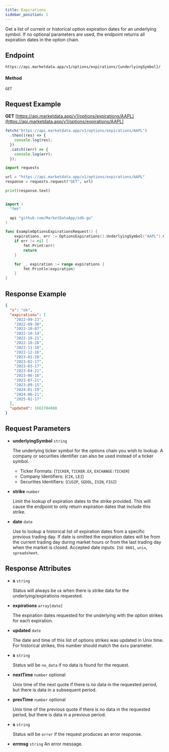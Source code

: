 ```yaml
---
title: Expirations
sidebar_position: 1
---
```


Get a list of current or historical option expiration dates for an underlying symbol. If no optional parameters are used, the endpoint returns all expiration dates in the option chain.


## Endpoint
```
https://api.marketdata.app/v1/options/expirations/{underlyingSymbol}/
```
#### Method
```
GET
```
## Request Example

<Tabs>
<TabItem value="HTTP" label="HTTP" default>

**GET** [https://api.marketdata.app/v1/options/expirations/AAPL](https://api.marketdata.app/v1/options/expirations/AAPL)

</TabItem>
<TabItem value="NodeJS" label="NodeJS">

```js title="app.js"
fetch("https://api.marketdata.app/v1/options/expirations/AAPL")
  .then((res) => {
    console.log(res);
  })
  .catch((err) => {
    console.log(err);
  });
```

</TabItem>
<TabItem value="Python" label="Python">

```python title="app.py"
import requests

url = "https://api.marketdata.app/v1/options/expirations/AAPL"
response = requests.request("GET", url)

print(response.text)
```

</TabItem>
<TabItem value="Go" label="Go">

```go title="optionExpirations.go"

import (
  "fmt"

  api "github.com/MarketDataApp/sdk-go"
)

func ExampleOptionsExpirationsRequest() {
	expirations, err := OptionsExpirations().UnderlyingSymbol("AAPL").Get()
	if err != nil {
		fmt.Print(err)
		return
	}

	for _, expiration := range expirations {
		fmt.Println(expiration)
	}
}
```
</TabItem>
</Tabs>

## Response Example

```json
{
  "s": "ok",
  "expirations": [
    "2022-09-23",
    "2022-09-30",
    "2022-10-07",
    "2022-10-14",
    "2022-10-21",
    "2022-10-28",
    "2022-11-18",
    "2022-12-16",
    "2023-01-20",
    "2023-02-17",
    "2023-03-17",
    "2023-04-21",
    "2023-06-16",
    "2023-07-21",
    "2023-09-15",
    "2024-01-19",
    "2024-06-21",
    "2025-01-17"
  ],
  "updated": 1663704000
}
```

## Request Parameters

<Tabs>
<TabItem value="required" label="Required" default>

- **underlyingSymbol** `string`

  The underlying ticker symbol for the options chain you wish to lookup.
  A company or securities identifier can also be used instead of a ticker symbol.

  - Ticker Formats: (`TICKER`, `TICKER.EX`, `EXCHANGE:TICKER`)
  - Company Identifiers: (`CIK`, `LEI`)
  - Securities Identifiers: (`CUSIP`, `SEDOL`, `ISIN`, `FIGI`)

</TabItem>
<TabItem value="optional" label="Optional">

- **strike** `number`

  Limit the lookup of expiration dates to the strike provided. This will cause the endpoint to only return expiration dates that include this strike.

- **date** `date`

  Use to lookup a historical list of expiration dates from a specific previous trading day. If date is omitted the expiration dates will be from the current trading day during market hours or from the last trading day when the market is closed. Accepted date inputs: `ISO 8601`, `unix`, `spreadsheet`.

</TabItem>
</Tabs>

## Response Attributes

<Tabs>
<TabItem value="Success" label="Success" default>

- **s** `string`

  Status will always be `ok` when there is strike
  data for the underlying/expirations requested.

- **expirations** `array[date]`

  The expiration dates requested for the underlying with the option strikes for each expiration.

- **updated** `date`

  The date and time of this list of options strikes was updated in Unix time. For historical strikes, this number should match the `date` parameter.

</TabItem>
<TabItem value="NoData" label="No Data">

- **s** `string`

  Status will be `no_data` if no data is found for the request.

- **nextTime** `number` optional

  Unix time of the next quote if there is no data in the requested period, but there is data in a subsequent period.

- **prevTime** `number` optional

  Unix time of the previous quote if there is no data in the requested period, but there is data in a previous period.

</TabItem>
<TabItem value="Error" label="Error">

- **s** `string`

  Status will be `error` if the request produces an error response.

- **errmsg** `string`
  An error message.

</TabItem>
</Tabs>
